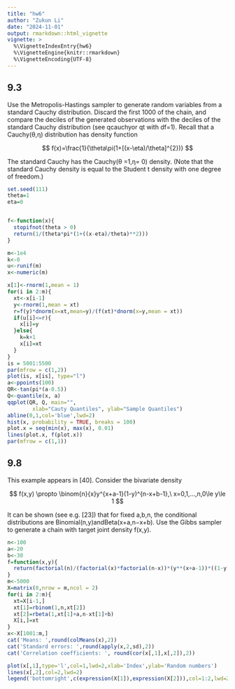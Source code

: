 ```yaml
---
title: "hw6"
author: "Zukun Li"
date: "2024-11-01"
output: rmarkdown::html_vignette
vignette: >
  %\VignetteIndexEntry{hw6}
  %\VignetteEngine{knitr::rmarkdown}
  %\VignetteEncoding{UTF-8}
---
```


## 9.3

Use the Metropolis-Hastings sampler to generate random variables from a standard Cauchy distribution. Discard the first 1000 of the chain, and compare the deciles of the generated observations with the deciles of the standard Cauchy distribution (see qcauchyor qt with df=1). Recall that a Cauchy(θ,η) distribution has density function

$$
f(x)=\frac{1}{\theta\pi(1+[(x-\eta)/\theta]^{2})}
$$

The standard Cauchy has the Cauchy(θ =1,η= 0) density. (Note that the standard Cauchy density is equal to the Student t density with one degree of freedom.)

```r
set.seed(111)
theta=1
eta=0


f<-function(x){
  stopifnot(theta > 0)
  return(1/(theta*pi*(1+((x-eta)/theta)**2)))
}

m<-1e4
k<-0
u<-runif(m)
x<-numeric(m)

x[1]<-rnorm(1,mean = 1)
for(i in 2:m){
  xt<-x[i-1]
  y<-rnorm(1,mean = xt)
  r=f(y)*dnorm(x=xt,mean=y)/(f(xt)*dnorm(x=y,mean = xt))
  if(u[i]<=r){
    x[i]=y
  }else{
    k=k+1
    x[i]=xt
  }
}
is = 5001:5500
par(mfrow = c(1,2))
plot(is, x[is], type="l")
a<-ppoints(100)
QR<-tan(pi*(a-0.5))
Q<-quantile(x, a)
qqplot(QR, Q, main="",
        xlab="Cauty Quantiles", ylab="Sample Quantiles")
abline(0,1,col='blue',lwd=2)
hist(x, probability = TRUE, breaks = 100)
plot.x = seq(min(x), max(x), 0.01)
lines(plot.x, f(plot.x))
par(mfrow = c(1,1))
```

## 9.8

This example appears in [40]. Consider the bivariate density

$$
f(x,y) \propto \binom{n}{x}y^{x+a-1}(1-y)^{n-x+b-1},\ x=0,1,...,n,0\le y\le 1
$$

It can be shown (see e.g. [23]) that for fixed a,b,n, the conditional distributions are Binomial(n,y)andBeta(x+a,n−x+b). Use the Gibbs sampler to generate a chain with target joint density f(x,y).

```r
n<-100
a<-20
b<-30
f=function(x,y){
  return(factorial(n)/(factorial(x)*factorial(n-x))*(y**(x+a-1))*((1-y)**(n-x+b+1)))
}
m<-5000
X=matrix(0,nrow = m,ncol = 2)
for(i in 2:m){
  xt=X[i-1,]
  xt[1]=rbinom(1,n,xt[2])
  xt[2]=rbeta(1,xt[1]+a,n-xt[1]+b)
  X[i,]=xt
}
x<-X[1001:m,]
cat('Means: ',round(colMeans(x),2))
cat('Standard errors: ',round(apply(x,2,sd),2))
cat('Correlation coefficients: ', round(cor(x[,1],x[,2]),2))

plot(x[,1],type='l',col=1,lwd=2,xlab='Index',ylab='Random numbers')
lines(x[,2],col=2,lwd=2)
legend('bottomright',c(expression(X[1]),expression(X[2])),col=1:2,lwd=2)
```
